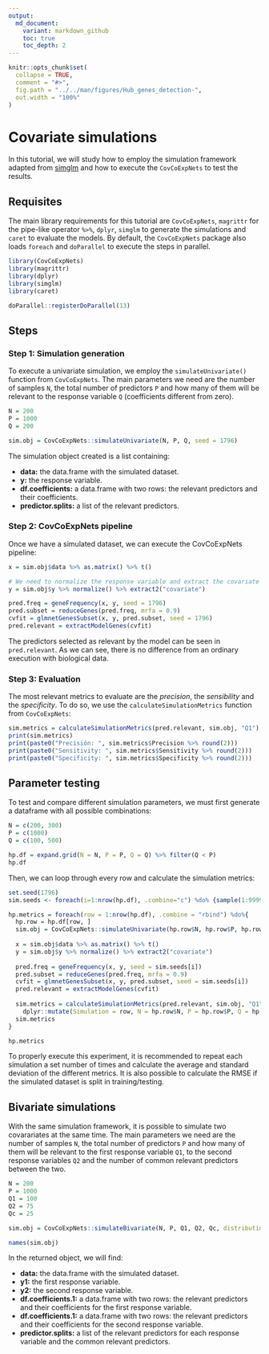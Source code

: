 ```yaml
---
output:
  md_document:
    variant: markdown_github
    toc: true
    toc_depth: 2
---
```


```r
knitr::opts_chunk$set(
  collapse = TRUE,
  comment = "#>",
  fig.path = "../../man/figures/Hub_genes_detection-",
  out.width = "100%"
)
```

# Covariate simulations

In this tutorial, we will study how to employ the simulation framework adapted from [simglm](https://cran.r-project.org/web/packages/simglm/index.html) and how to execute the `CovCoExpNets` to test the results.

## Requisites

The main library requirements for this tutorial are `CovCoExpNets`, `magrittr` for the pipe-like operator `%>%`, `dplyr`, `simglm` to generate the simulations and `caret` to evaluate the models. By default, the `CovCoExpNets` package also loads `foreach` and `doParallel` to execute the steps in parallel.

```r
library(CovCoExpNets)
library(magrittr)
library(dplyr)
library(simglm)
library(caret)

doParallel::registerDoParallel(13)
```

## Steps

### Step 1: Simulation generation

To execute a univariate simulation, we employ the `simulateUnivariate()` function from `CovCoExpNets`. The main parameters we need are the number of samples `N`, the total number of predictors `P` and how many of them will be relevant to the response variable `Q` (coefficients different from zero).

```r
N = 200
P = 1000
Q = 200

sim.obj = CovCoExpNets::simulateUnivariate(N, P, Q, seed = 1796)
```

The simulation object created is a list containing:

* **data:** the data.frame with the simulated dataset.
* **y:** the response variable.
* **df.coefficients:** a data.frame with two rows: the relevant predictors and their coefficients.
* **predictor.splits:** a list of the relevant predictors.

### Step 2: CovCoExpNets pipeline

Once we have a simulated dataset, we can execute the CovCoExpNets pipeline:

```r
x = sim.obj$data %>% as.matrix() %>% t()

# We need to normalize the response variable and extract the covariate (eliminate the mean and standard deviation)
y = sim.obj$y %>% normalize() %>% extract2("covariate")

pred.freq = geneFrequency(x, y, seed = 1796)
pred.subset = reduceGenes(pred.freq, mrfa = 0.9)
cvfit = glmnetGenesSubset(x, y, pred.subset, seed = 1796)
pred.relevant = extractModelGenes(cvfit)
```

The predictors selected as relevant by the model can be seen in `pred.relevant`. As we can see, there is no difference from an ordinary execution with biological data.

### Step 3: Evaluation

The most relevant metrics to evaluate are the *precision*, the *sensibility* and the *specificity*. To do so, we use the `calculateSimulationMetrics` function from `CovCoExpNets`:

```r
sim.metrics = calculateSimulationMetrics(pred.relevant, sim.obj, "Q1")
print(sim.metrics)
print(paste0("Precisión: ", sim.metrics$Precision %>% round(2)))
print(paste0("Sensitivity: ", sim.metrics$Sensitivity %>% round(2)))
print(paste0("Specificity: ", sim.metrics$Specificity %>% round(2)))
```

## Parameter testing

To test and compare different simulation parameters, we must first generate a dataframe with all possible combinations:

```r
N = c(200, 300)
P = c(1000)
Q = c(100, 500)

hp.df = expand.grid(N = N, P = P, Q = Q) %>% filter(Q < P) 
hp.df
```

Then, we can loop through every row and calculate the simulation metrics:

```r
set.seed(1796)
sim.seeds <- foreach(i=1:nrow(hp.df), .combine="c") %do% {sample(1:999999999, 1)}

hp.metrics = foreach(row = 1:nrow(hp.df), .combine = "rbind") %do%{
  hp.row = hp.df[row, ]
  sim.obj = CovCoExpNets::simulateUnivariate(hp.row$N, hp.row$P, hp.row$Q, seed = sim.seeds[i])
  
  x = sim.obj$data %>% as.matrix() %>% t()
  y = sim.obj$y %>% normalize() %>% extract2("covariate")
  
  pred.freq = geneFrequency(x, y, seed = sim.seeds[i])
  pred.subset = reduceGenes(pred.freq, mrfa = 0.9)
  cvfit = glmnetGenesSubset(x, y, pred.subset, seed = sim.seeds[i])
  pred.relevant = extractModelGenes(cvfit)
  
  sim.metrics = calculateSimulationMetrics(pred.relevant, sim.obj, "Q1") %>% 
    dplyr::mutate(Simulation = row, N = hp.row$N, P = hp.row$P, Q = hp.row$Q, .before = "Precision")
  sim.metrics
}

hp.metrics
```

To properly execute this experiment, it is recommended to repeat each simulation a set number of times and calculate the average and standard deviation of the different metrics. It is also possible to calculate the RMSE if the simulated dataset is split in training/testing.

## Bivariate simulations

With the same simulation framework, it is possible to simulate two covarariates at the same time. The main parameters we need are the number of samples `N`, the total number of predictors `P` and how many of them will be relevant to the first response variable `Q1`, to the second response variables `Q2` and the number of common relevant predictors between the two.

```r
N = 200
P = 1000
Q1 = 100
Q2 = 75
Qc = 25

sim.obj = CovCoExpNets::simulateBivariate(N, P, Q1, Q2, Qc, distribution = "gaussian", params = list(mean = 1, sd = 1))

names(sim.obj)
```

In the returned object, we will find:

* **data:** the data.frame with the simulated dataset.
* **y1:** the first response variable.
* **y2:** the second response variable.
* **df.coefficients.1:** a data.frame with two rows: the relevant predictors and their coefficients for the first response variable.
* **df.coefficients.1:** a data.frame with two rows: the relevant predictors and their coefficients for the second response variable.
* **predictor.splits:** a list of the relevant predictors for each response variable and the common relevant predictors.
